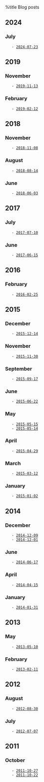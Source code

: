 %title Blog posts
== 2024 ==

=== July ===
    - [[2024-07-23]]

== 2019 ==

=== November ===
    - [[2019-11-13]]

=== February ===
    - [[2019-02-12]]

== 2018 ==

=== November ===
    - [[2018-11-08]]

=== August ===
    - [[2018-08-14]]

=== June ===
    - [[2018-06-03]]

== 2017 ==

=== July ===
    - [[2017-07-10]]

=== June ===
    - [[2017-06-15]]

== 2016 ==

=== February ===
    - [[2016-02-25]]

== 2015 ==

=== December ===
    - [[2015-12-14]]

=== November ===
    - [[2015-11-30]]

=== September ===
    - [[2015-09-17]]

=== June ===
    - [[2015-06-22]]

=== May ===
    - [[2015-05-15]]
    - [[2015-05-14]]

=== April ===
    - [[2015-04-29]]

=== March ===
    - [[2015-03-12]]

=== January ===
    - [[2015-01-02]]

== 2014 ==

=== December ===
    - [[2014-12-09]]
    - [[2014-12-01]]

=== June ===
    - [[2014-06-17]]

=== April ===
    - [[2014-04-15]]

=== January ===
    - [[2014-01-31]]

== 2013 ==

=== May ===
    - [[2013-05-10]]

=== February ===
    - [[2013-02-11]]

== 2012 ==

=== August ===
    - [[2012-08-30]]

=== July ===
    - [[2012-07-07]]

== 2011 ==

=== October ===
    - [[2011-10-27]]
    - [[2011-10-22]]
